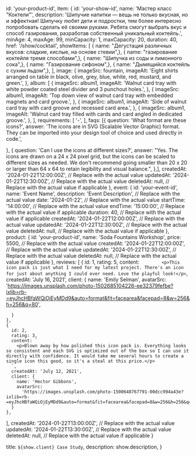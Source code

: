   id: 'your-product-id',
  item: {
    id: 'your-show-id',
    name: 'Мастер класс "Коктели"',
    description:
      'Шипучие напитки — вещь не только вкусная, но и эффектная! Шипучку любят дети и подростки, тем более интересно попробовать сделать её своими руками. Ребята смогут выбрать вкус и способ газирования, разработав собственный уникальный коктейль.',
    minAge: 4,
    maxAge: 99,
    minCapacity: 1, 
    maxCapacity: 20, 
    duration: 40, 
    href: '/show/cocktail',
    showItems: [
      { name: "Дегустация различных вкусов: сладкие, кислые, на основе стевии",},
      { name: "газирование коктейля тремя способами",},
      { name: "Шипучка из соды и лимонного сока",},
      { name: "Газирование сифоном",},
      { name: "Дымящийся коктейль с сухим льдом",},
    ],
    image: {
      imageSrc: fountain,
      imageAlt:
        'Eight shirts arranged on table in black, olive, grey, blue, white, red, mustard, and green.',
    },
    album: [
      {
        imageSrc: album1,
        imageAlt:
          'Walnut card tray with white powder coated steel divider and 3 punchout holes.',
      },
      {
        imageSrc: album1,
        imageAlt:
          'Top down view of walnut card tray with embedded magnets and card groove.',
      },
      {
        imageSrc: album1,
        imageAlt:
          'Side of walnut card tray with card groove and recessed card area.',
      },
      {
        imageSrc: album1,
        imageAlt:
          'Walnut card tray filled with cards and card angled in dedicated groove.',
      },
    ],
    requirements: [
       '-',
    ],
    faqs: [{
    question: 'What format are these icons?',
    answer:
      'The icons are in SVG (Scalable Vector Graphic) format. They can be imported into your design tool of choice and used directly in code.',

},
{
question: 'Can I use the icons at different sizes?',
answer:
"Yes. The icons are drawn on a 24 x 24 pixel grid, but the icons can be scaled to different sizes as needed. We don't recommend going smaller than 20 x 20 or larger than 64 x 64 to retain legibility and visual balance.",
},],
createdAt: '2024-01-22T12:00:00Z', // Replace with the actual value
updatedAt: '2024-01-22T12:30:00Z', // Replace with the actual value
deletedAt: null, // Replace with the actual value if applicable
},
event: {
id: 'your-event-id',
name: 'Event Name',
description: 'Event Description', // Replace with the actual value
date: '2024-01-22', // Replace with the actual value
startTime: '14:00:00', // Replace with the actual value
endTime: '15:00:00', // Replace with the actual value if applicable
duration: 40, // Replace with the actual value if applicable
createdAt: '2024-01-22T12:00:00Z', // Replace with the actual value
updatedAt: '2024-01-22T12:30:00Z', // Replace with the actual value
deletedAt: null, // Replace with the actual value if applicable
},
product: {
id: 'your-product-id',
name: 'Soda Fountains Workshop',
price: 5500, // Replace with the actual value
createdAt: '2024-01-22T12:00:00Z', // Replace with the actual value
updatedAt: '2024-01-22T12:30:00Z', // Replace with the actual value
deletedAt: null, // Replace with the actual value if applicable
},
reviews: [
{
id: 1,
rating: 5,
content: `         <p>This icon pack is just what I need for my latest project. There's an icon for just about anything I could ever need. Love the playful look!</p>
      `,
createdAt: 'July 16, 2021',
client: {
name: 'Emily Selman',
avatarSrc:
'https://images.unsplash.com/photo-1502685104226-ee32379fefbe?ixlib=rb-=eyJhcHBfaWQiOjEyMDd9&auto=format&fit=facearea&facepad=8&w=256&h=256&q=80',

      }
    },
    {
      id: 2,
      rating: 3,
      content: `
        <p>Blown away by how polished this icon pack is. Everything looks so consistent and each SVG is optimized out of the box so I can use it directly with confidence. It would take me several hours to create a single icon this good, so it's a steal at this price.</p>
      `,
      createdAt: 'July 12, 2021',
      client: {
        name: 'Hector Gibbons',
        avatarSrc:
          'https://images.unsplash.com/photo-1500648767791-00dcc994a43e?ixlib=rb-=eyJhcHBfaWQiOjEyMDd9&auto=format&fit=facearea&facepad=8&w=256&h=256&q=80',
      }
    },

],
createdAt: '2024-01-22T13:00:00Z', // Replace with the actual value
updatedAt: '2024-01-22T13:30:00Z', // Replace with the actual value
deletedAt: null, // Replace with the actual value if applicable
}

  title: `${show.client} Case Study`,
  description: show.description,
}

<Show show={show} />
